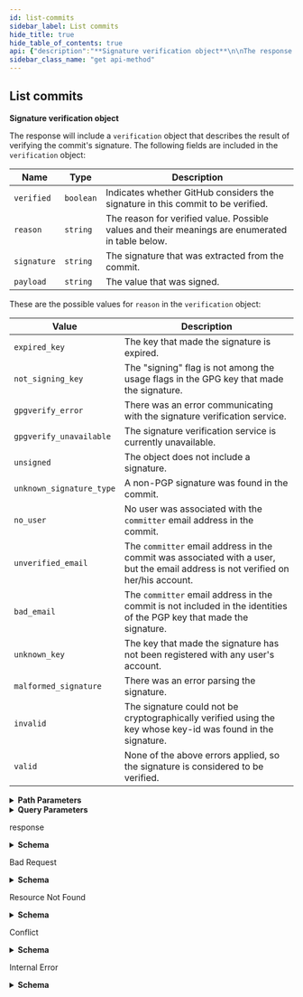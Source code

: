 ```yaml
---
id: list-commits
sidebar_label: List commits
hide_title: true
hide_table_of_contents: true
api: {"description":"**Signature verification object**\n\nThe response will include a `verification` object that describes the result of verifying the commit's signature. The following fields are included in the `verification` object:\n\n| Name | Type | Description |\n| ---- | ---- | ----------- |\n| `verified` | `boolean` | Indicates whether GitHub considers the signature in this commit to be verified. |\n| `reason` | `string` | The reason for verified value. Possible values and their meanings are enumerated in table below. |\n| `signature` | `string` | The signature that was extracted from the commit. |\n| `payload` | `string` | The value that was signed. |\n\nThese are the possible values for `reason` in the `verification` object:\n\n| Value | Description |\n| ----- | ----------- |\n| `expired_key` | The key that made the signature is expired. |\n| `not_signing_key` | The \"signing\" flag is not among the usage flags in the GPG key that made the signature. |\n| `gpgverify_error` | There was an error communicating with the signature verification service. |\n| `gpgverify_unavailable` | The signature verification service is currently unavailable. |\n| `unsigned` | The object does not include a signature. |\n| `unknown_signature_type` | A non-PGP signature was found in the commit. |\n| `no_user` | No user was associated with the `committer` email address in the commit. |\n| `unverified_email` | The `committer` email address in the commit was associated with a user, but the email address is not verified on her/his account. |\n| `bad_email` | The `committer` email address in the commit is not included in the identities of the PGP key that made the signature. |\n| `unknown_key` | The key that made the signature has not been registered with any user's account. |\n| `malformed_signature` | There was an error parsing the signature. |\n| `invalid` | The signature could not be cryptographically verified using the key whose key-id was found in the signature. |\n| `valid` | None of the above errors applied, so the signature is considered to be verified. |","externalDocs":{"description":"API method documentation","url":"https://docs.github.com/rest/reference/repos#list-commits"},"operationId":"repos/list-commits","parameters":[{"in":"path","name":"owner","required":true,"schema":{"type":"string"}},{"in":"path","name":"repo","required":true,"schema":{"type":"string"}},{"description":"SHA or branch to start listing commits from. Default: the repository’s default branch (usually `master`).","in":"query","name":"sha","required":false,"schema":{"type":"string"}},{"description":"Only commits containing this file path will be returned.","in":"query","name":"path","required":false,"schema":{"type":"string"}},{"description":"GitHub login or email address by which to filter by commit author.","in":"query","name":"author","required":false,"schema":{"type":"string"}},{"description":"Only show notifications updated after the given time. This is a timestamp in [ISO 8601](https://en.wikipedia.org/wiki/ISO_8601) format: `YYYY-MM-DDTHH:MM:SSZ`.","in":"query","name":"since","required":false,"schema":{"type":"string"}},{"description":"Only commits before this date will be returned. This is a timestamp in [ISO 8601](https://en.wikipedia.org/wiki/ISO_8601) format: `YYYY-MM-DDTHH:MM:SSZ`.","in":"query","name":"until","required":false,"schema":{"type":"string"}},{"description":"Results per page (max 100).","in":"query","name":"per_page","schema":{"default":30,"type":"integer"}},{"description":"Page number of the results to fetch.","in":"query","name":"page","schema":{"default":1,"type":"integer"}},{"deprecated":true,"description":"legacy parameter for pagination.","in":"query","name":"top","required":false,"schema":{"type":"string"}},{"deprecated":true,"description":"legacy parameter for pagination.","in":"query","name":"last_sha","required":false,"schema":{"type":"string"}}],"responses":{"200":{"content":{"application/json":{"examples":{"default":{"value":[{"author":{"avatar_url":"https://github.com/images/error/octocat_happy.gif","events_url":"https://api.github.com/users/octocat/events{/privacy}","followers_url":"https://api.github.com/users/octocat/followers","following_url":"https://api.github.com/users/octocat/following{/other_user}","gists_url":"https://api.github.com/users/octocat/gists{/gist_id}","gravatar_id":"","html_url":"https://github.com/octocat","id":1,"login":"octocat","node_id":"MDQ6VXNlcjE=","organizations_url":"https://api.github.com/users/octocat/orgs","received_events_url":"https://api.github.com/users/octocat/received_events","repos_url":"https://api.github.com/users/octocat/repos","site_admin":false,"starred_url":"https://api.github.com/users/octocat/starred{/owner}{/repo}","subscriptions_url":"https://api.github.com/users/octocat/subscriptions","type":"User","url":"https://api.github.com/users/octocat"},"comments_url":"https://api.github.com/repos/octocat/Hello-World/commits/6dcb09b5b57875f334f61aebed695e2e4193db5e/comments","commit":{"author":{"date":"2011-04-14T16:00:49.000Z","email":"support@github.com","name":"Monalisa Octocat"},"comment_count":0,"committer":{"date":"2011-04-14T16:00:49.000Z","email":"support@github.com","name":"Monalisa Octocat"},"message":"Fix all the bugs","tree":{"sha":"6dcb09b5b57875f334f61aebed695e2e4193db5e","url":"https://api.github.com/repos/octocat/Hello-World/tree/6dcb09b5b57875f334f61aebed695e2e4193db5e"},"url":"https://api.github.com/repos/octocat/Hello-World/git/commits/6dcb09b5b57875f334f61aebed695e2e4193db5e","verification":{"payload":null,"reason":"unsigned","signature":null,"verified":false}},"committer":{"avatar_url":"https://github.com/images/error/octocat_happy.gif","events_url":"https://api.github.com/users/octocat/events{/privacy}","followers_url":"https://api.github.com/users/octocat/followers","following_url":"https://api.github.com/users/octocat/following{/other_user}","gists_url":"https://api.github.com/users/octocat/gists{/gist_id}","gravatar_id":"","html_url":"https://github.com/octocat","id":1,"login":"octocat","node_id":"MDQ6VXNlcjE=","organizations_url":"https://api.github.com/users/octocat/orgs","received_events_url":"https://api.github.com/users/octocat/received_events","repos_url":"https://api.github.com/users/octocat/repos","site_admin":false,"starred_url":"https://api.github.com/users/octocat/starred{/owner}{/repo}","subscriptions_url":"https://api.github.com/users/octocat/subscriptions","type":"User","url":"https://api.github.com/users/octocat"},"html_url":"https://github.com/octocat/Hello-World/commit/6dcb09b5b57875f334f61aebed695e2e4193db5e","node_id":"MDY6Q29tbWl0NmRjYjA5YjViNTc4NzVmMzM0ZjYxYWViZWQ2OTVlMmU0MTkzZGI1ZQ==","parents":[{"sha":"6dcb09b5b57875f334f61aebed695e2e4193db5e","url":"https://api.github.com/repos/octocat/Hello-World/commits/6dcb09b5b57875f334f61aebed695e2e4193db5e"}],"sha":"6dcb09b5b57875f334f61aebed695e2e4193db5e","url":"https://api.github.com/repos/octocat/Hello-World/commits/6dcb09b5b57875f334f61aebed695e2e4193db5e"}]}},"schema":{"items":{"description":"Commit","properties":{"author":{"allOf":[{"description":"Simple User","nullable":true,"properties":{"avatar_url":{"example":"https://github.com/images/error/octocat_happy.gif","format":"uri","type":"string"},"events_url":{"example":"https://api.github.com/users/octocat/events{/privacy}","type":"string"},"followers_url":{"example":"https://api.github.com/users/octocat/followers","format":"uri","type":"string"},"following_url":{"example":"https://api.github.com/users/octocat/following{/other_user}","type":"string"},"gists_url":{"example":"https://api.github.com/users/octocat/gists{/gist_id}","type":"string"},"gravatar_id":{"example":"41d064eb2195891e12d0413f63227ea7","nullable":true,"type":"string"},"html_url":{"example":"https://github.com/octocat","format":"uri","type":"string"},"id":{"example":1,"type":"integer"},"login":{"example":"octocat","type":"string"},"node_id":{"example":"MDQ6VXNlcjE=","type":"string"},"organizations_url":{"example":"https://api.github.com/users/octocat/orgs","format":"uri","type":"string"},"received_events_url":{"example":"https://api.github.com/users/octocat/received_events","format":"uri","type":"string"},"repos_url":{"example":"https://api.github.com/users/octocat/repos","format":"uri","type":"string"},"site_admin":{"type":"boolean"},"starred_at":{"example":"\"2020-07-09T00:17:55Z\"","type":"string"},"starred_url":{"example":"https://api.github.com/users/octocat/starred{/owner}{/repo}","type":"string"},"subscriptions_url":{"example":"https://api.github.com/users/octocat/subscriptions","format":"uri","type":"string"},"type":{"example":"User","type":"string"},"url":{"example":"https://api.github.com/users/octocat","format":"uri","type":"string"}},"required":["avatar_url","events_url","followers_url","following_url","gists_url","gravatar_id","html_url","id","node_id","login","organizations_url","received_events_url","repos_url","site_admin","starred_url","subscriptions_url","type","url"],"title":"Simple User","type":"object"}],"nullable":true},"comments_url":{"example":"https://api.github.com/repos/octocat/Hello-World/commits/6dcb09b5b57875f334f61aebed695e2e4193db5e/comments","format":"uri","type":"string"},"commit":{"properties":{"author":{"allOf":[{"description":"Metaproperties for Git author/committer information.","properties":{"date":{"example":"\"2007-10-29T02:42:39.000-07:00\"","type":"string"},"email":{"example":"\"chris@ozmm.org\"","type":"string"},"name":{"example":"\"Chris Wanstrath\"","type":"string"}},"title":"Git User","type":"object"}],"nullable":true},"comment_count":{"example":0,"type":"integer"},"committer":{"allOf":[{"description":"Metaproperties for Git author/committer information.","properties":{"date":{"example":"\"2007-10-29T02:42:39.000-07:00\"","type":"string"},"email":{"example":"\"chris@ozmm.org\"","type":"string"},"name":{"example":"\"Chris Wanstrath\"","type":"string"}},"title":"Git User","type":"object"}],"nullable":true},"message":{"example":"Fix all the bugs","type":"string"},"tree":{"properties":{"sha":{"example":"827efc6d56897b048c772eb4087f854f46256132","type":"string"},"url":{"example":"https://api.github.com/repos/octocat/Hello-World/tree/827efc6d56897b048c772eb4087f854f46256132","format":"uri","type":"string"}},"required":["sha","url"],"type":"object"},"url":{"example":"https://api.github.com/repos/octocat/Hello-World/commits/6dcb09b5b57875f334f61aebed695e2e4193db5e","format":"uri","type":"string"},"verification":{"properties":{"payload":{"nullable":true,"type":"string"},"reason":{"type":"string"},"signature":{"nullable":true,"type":"string"},"verified":{"type":"boolean"}},"required":["verified","reason","payload","signature"],"title":"Verification","type":"object"}},"required":["author","committer","comment_count","message","tree","url"],"type":"object"},"committer":{"allOf":[{"description":"Simple User","nullable":true,"properties":{"avatar_url":{"example":"https://github.com/images/error/octocat_happy.gif","format":"uri","type":"string"},"events_url":{"example":"https://api.github.com/users/octocat/events{/privacy}","type":"string"},"followers_url":{"example":"https://api.github.com/users/octocat/followers","format":"uri","type":"string"},"following_url":{"example":"https://api.github.com/users/octocat/following{/other_user}","type":"string"},"gists_url":{"example":"https://api.github.com/users/octocat/gists{/gist_id}","type":"string"},"gravatar_id":{"example":"41d064eb2195891e12d0413f63227ea7","nullable":true,"type":"string"},"html_url":{"example":"https://github.com/octocat","format":"uri","type":"string"},"id":{"example":1,"type":"integer"},"login":{"example":"octocat","type":"string"},"node_id":{"example":"MDQ6VXNlcjE=","type":"string"},"organizations_url":{"example":"https://api.github.com/users/octocat/orgs","format":"uri","type":"string"},"received_events_url":{"example":"https://api.github.com/users/octocat/received_events","format":"uri","type":"string"},"repos_url":{"example":"https://api.github.com/users/octocat/repos","format":"uri","type":"string"},"site_admin":{"type":"boolean"},"starred_at":{"example":"\"2020-07-09T00:17:55Z\"","type":"string"},"starred_url":{"example":"https://api.github.com/users/octocat/starred{/owner}{/repo}","type":"string"},"subscriptions_url":{"example":"https://api.github.com/users/octocat/subscriptions","format":"uri","type":"string"},"type":{"example":"User","type":"string"},"url":{"example":"https://api.github.com/users/octocat","format":"uri","type":"string"}},"required":["avatar_url","events_url","followers_url","following_url","gists_url","gravatar_id","html_url","id","node_id","login","organizations_url","received_events_url","repos_url","site_admin","starred_url","subscriptions_url","type","url"],"title":"Simple User","type":"object"}],"nullable":true},"files":{"items":{"properties":{"additions":{"type":"integer"},"blob_url":{"type":"string"},"changes":{"type":"integer"},"contents_url":{"example":"\"https://api.github.com/repos/owner-3d68404b07d25daeb2d4a6bf/AAA_Public_Repo/contents/geometry.js?ref=c3956841a7cb7e8ba4a6fd923568d86958f01573\"","type":"string"},"deletions":{"type":"integer"},"filename":{"type":"string"},"patch":{"type":"string"},"previous_filename":{"example":"\"subdir/before_name.txt\"","type":"string"},"raw_url":{"type":"string"},"sha":{"example":"\"1e8e60ce9733d5283f7836fa602b6365a66b2567\"","type":"string"},"status":{"type":"string"}},"type":"object"},"type":"array"},"html_url":{"example":"https://github.com/octocat/Hello-World/commit/6dcb09b5b57875f334f61aebed695e2e4193db5e","format":"uri","type":"string"},"node_id":{"example":"MDY6Q29tbWl0NmRjYjA5YjViNTc4NzVmMzM0ZjYxYWViZWQ2OTVlMmU0MTkzZGI1ZQ==","type":"string"},"parents":{"items":{"properties":{"html_url":{"example":"https://github.com/octocat/Hello-World/commit/7638417db6d59f3c431d3e1f261cc637155684cd","format":"uri","type":"string"},"sha":{"example":"7638417db6d59f3c431d3e1f261cc637155684cd","type":"string"},"url":{"example":"https://api.github.com/repos/octocat/Hello-World/commits/7638417db6d59f3c431d3e1f261cc637155684cd","format":"uri","type":"string"}},"required":["sha","url"],"type":"object"},"type":"array"},"sha":{"example":"6dcb09b5b57875f334f61aebed695e2e4193db5e","type":"string"},"stats":{"properties":{"additions":{"type":"integer"},"deletions":{"type":"integer"},"total":{"type":"integer"}},"type":"object"},"url":{"example":"https://api.github.com/repos/octocat/Hello-World/commits/6dcb09b5b57875f334f61aebed695e2e4193db5e","format":"uri","type":"string"}},"required":["url","sha","node_id","html_url","comments_url","commit","author","committer","parents"],"title":"Commit","type":"object"},"type":"array"}}},"description":"response","headers":{"Link":{"example":"<https://api.github.com/resource?page=2>; rel=\"next\", <https://api.github.com/resource?page=5>; rel=\"last\"","schema":{"type":"string"}}}},"400":{"content":{"application/json":{"schema":{"description":"Basic Error","properties":{"documentation_url":{"type":"string"},"message":{"type":"string"}},"title":"Basic Error","type":"object"}},"application/scim+json":{"schema":{"description":"Scim Error","properties":{"detail":{"nullable":true,"type":"string"},"documentation_url":{"nullable":true,"type":"string"},"message":{"nullable":true,"type":"string"},"schemas":{"items":{"type":"string"},"type":"array"},"scimType":{"nullable":true,"type":"string"},"status":{"type":"integer"}},"title":"Scim Error","type":"object"}}},"description":"Bad Request"},"404":{"content":{"application/json":{"schema":{"description":"Basic Error","properties":{"documentation_url":{"type":"string"},"message":{"type":"string"}},"title":"Basic Error","type":"object"}}},"description":"Resource Not Found"},"409":{"content":{"application/json":{"schema":{"description":"Basic Error","properties":{"documentation_url":{"type":"string"},"message":{"type":"string"}},"title":"Basic Error","type":"object"}}},"description":"Conflict"},"500":{"content":{"application/json":{"schema":{"description":"Basic Error","properties":{"documentation_url":{"type":"string"},"message":{"type":"string"}},"title":"Basic Error","type":"object"}}},"description":"Internal Error"}},"tags":["repos"],"x-github":{"category":"repos","enabledForGitHubApps":true,"githubCloudOnly":false,"previews":[],"subcategory":"commits"},"method":"get","path":"/repos/{owner}/{repo}/commits","servers":[{"url":"https://api.github.com"}],"info":{"contact":{"name":"Support","url":"https://support.github.com/contact"},"description":"GitHub's v3 REST API.","license":{"name":"MIT","url":"https://spdx.org/licenses/MIT"},"termsOfService":"https://docs.github.com/articles/github-terms-of-service","title":"GitHub v3 REST API","version":"1.1.4","x-apisguru-categories":["collaboration","developer_tools"],"x-logo":{"url":"https://twitter.com/github/profile_image?size=original"},"x-origin":[{"format":"openapi","url":"https://raw.githubusercontent.com/github/rest-api-description/main/descriptions/api.github.com/api.github.com.json","version":"3.0"}],"x-providerName":"github.com"},"postman":{"name":"List commits","description":{"content":"**Signature verification object**\n\nThe response will include a `verification` object that describes the result of verifying the commit's signature. The following fields are included in the `verification` object:\n\n| Name | Type | Description |\n| ---- | ---- | ----------- |\n| `verified` | `boolean` | Indicates whether GitHub considers the signature in this commit to be verified. |\n| `reason` | `string` | The reason for verified value. Possible values and their meanings are enumerated in table below. |\n| `signature` | `string` | The signature that was extracted from the commit. |\n| `payload` | `string` | The value that was signed. |\n\nThese are the possible values for `reason` in the `verification` object:\n\n| Value | Description |\n| ----- | ----------- |\n| `expired_key` | The key that made the signature is expired. |\n| `not_signing_key` | The \"signing\" flag is not among the usage flags in the GPG key that made the signature. |\n| `gpgverify_error` | There was an error communicating with the signature verification service. |\n| `gpgverify_unavailable` | The signature verification service is currently unavailable. |\n| `unsigned` | The object does not include a signature. |\n| `unknown_signature_type` | A non-PGP signature was found in the commit. |\n| `no_user` | No user was associated with the `committer` email address in the commit. |\n| `unverified_email` | The `committer` email address in the commit was associated with a user, but the email address is not verified on her/his account. |\n| `bad_email` | The `committer` email address in the commit is not included in the identities of the PGP key that made the signature. |\n| `unknown_key` | The key that made the signature has not been registered with any user's account. |\n| `malformed_signature` | There was an error parsing the signature. |\n| `invalid` | The signature could not be cryptographically verified using the key whose key-id was found in the signature. |\n| `valid` | None of the above errors applied, so the signature is considered to be verified. |","type":"text/plain"},"url":{"path":["repos",":owner",":repo","commits"],"host":["{{baseUrl}}"],"query":[{"disabled":false,"description":{"content":"SHA or branch to start listing commits from. Default: the repository’s default branch (usually `master`).","type":"text/plain"},"key":"sha","value":""},{"disabled":false,"description":{"content":"Only commits containing this file path will be returned.","type":"text/plain"},"key":"path","value":""},{"disabled":false,"description":{"content":"GitHub login or email address by which to filter by commit author.","type":"text/plain"},"key":"author","value":""},{"disabled":false,"description":{"content":"Only show notifications updated after the given time. This is a timestamp in [ISO 8601](https://en.wikipedia.org/wiki/ISO_8601) format: `YYYY-MM-DDTHH:MM:SSZ`.","type":"text/plain"},"key":"since","value":""},{"disabled":false,"description":{"content":"Only commits before this date will be returned. This is a timestamp in [ISO 8601](https://en.wikipedia.org/wiki/ISO_8601) format: `YYYY-MM-DDTHH:MM:SSZ`.","type":"text/plain"},"key":"until","value":""},{"disabled":false,"description":{"content":"Results per page (max 100).","type":"text/plain"},"key":"per_page","value":""},{"disabled":false,"description":{"content":"Page number of the results to fetch.","type":"text/plain"},"key":"page","value":""},{"disabled":false,"description":{"content":"legacy parameter for pagination.","type":"text/plain"},"key":"top","value":""},{"disabled":false,"description":{"content":"legacy parameter for pagination.","type":"text/plain"},"key":"last_sha","value":""}],"variable":[{"disabled":false,"description":{"content":"(Required) ","type":"text/plain"},"type":"any","value":"","key":"owner"},{"disabled":false,"description":{"content":"(Required) ","type":"text/plain"},"type":"any","value":"","key":"repo"}]},"header":[{"key":"Accept","value":"application/json"}],"method":"GET"}}
sidebar_class_name: "get api-method"
---
```



## List commits



**Signature verification object**

The response will include a `verification` object that describes the result of verifying the commit&#39;s signature. The following fields are included in the `verification` object:

| Name | Type | Description |
| ---- | ---- | ----------- |
| `verified` | `boolean` | Indicates whether GitHub considers the signature in this commit to be verified. |
| `reason` | `string` | The reason for verified value. Possible values and their meanings are enumerated in table below. |
| `signature` | `string` | The signature that was extracted from the commit. |
| `payload` | `string` | The value that was signed. |

These are the possible values for `reason` in the `verification` object:

| Value | Description |
| ----- | ----------- |
| `expired_key` | The key that made the signature is expired. |
| `not_signing_key` | The &quot;signing&quot; flag is not among the usage flags in the GPG key that made the signature. |
| `gpgverify_error` | There was an error communicating with the signature verification service. |
| `gpgverify_unavailable` | The signature verification service is currently unavailable. |
| `unsigned` | The object does not include a signature. |
| `unknown_signature_type` | A non-PGP signature was found in the commit. |
| `no_user` | No user was associated with the `committer` email address in the commit. |
| `unverified_email` | The `committer` email address in the commit was associated with a user, but the email address is not verified on her/his account. |
| `bad_email` | The `committer` email address in the commit is not included in the identities of the PGP key that made the signature. |
| `unknown_key` | The key that made the signature has not been registered with any user&#39;s account. |
| `malformed_signature` | There was an error parsing the signature. |
| `invalid` | The signature could not be cryptographically verified using the key whose key-id was found in the signature. |
| `valid` | None of the above errors applied, so the signature is considered to be verified. |

<details style={{"marginBottom":"1rem"}}><summary style={{}}><strong>Path Parameters</strong></summary><div><ul><ParamsItem className={"paramsItem"} param={{"in":"path","name":"owner","required":true,"schema":{"type":"string"}}}></ParamsItem><ParamsItem className={"paramsItem"} param={{"in":"path","name":"repo","required":true,"schema":{"type":"string"}}}></ParamsItem></ul></div></details><details style={{"marginBottom":"1rem"}}><summary style={{}}><strong>Query Parameters</strong></summary><div><ul><ParamsItem className={"paramsItem"} param={{"description":"SHA or branch to start listing commits from. Default: the repository’s default branch (usually `master`).","in":"query","name":"sha","required":false,"schema":{"type":"string"}}}></ParamsItem><ParamsItem className={"paramsItem"} param={{"description":"Only commits containing this file path will be returned.","in":"query","name":"path","required":false,"schema":{"type":"string"}}}></ParamsItem><ParamsItem className={"paramsItem"} param={{"description":"GitHub login or email address by which to filter by commit author.","in":"query","name":"author","required":false,"schema":{"type":"string"}}}></ParamsItem><ParamsItem className={"paramsItem"} param={{"description":"Only show notifications updated after the given time. This is a timestamp in [ISO 8601](https://en.wikipedia.org/wiki/ISO_8601) format: `YYYY-MM-DDTHH:MM:SSZ`.","in":"query","name":"since","required":false,"schema":{"type":"string"}}}></ParamsItem><ParamsItem className={"paramsItem"} param={{"description":"Only commits before this date will be returned. This is a timestamp in [ISO 8601](https://en.wikipedia.org/wiki/ISO_8601) format: `YYYY-MM-DDTHH:MM:SSZ`.","in":"query","name":"until","required":false,"schema":{"type":"string"}}}></ParamsItem><ParamsItem className={"paramsItem"} param={{"description":"Results per page (max 100).","in":"query","name":"per_page","schema":{"default":30,"type":"integer"}}}></ParamsItem><ParamsItem className={"paramsItem"} param={{"description":"Page number of the results to fetch.","in":"query","name":"page","schema":{"default":1,"type":"integer"}}}></ParamsItem><ParamsItem className={"paramsItem"} param={{"deprecated":true,"description":"legacy parameter for pagination.","in":"query","name":"top","required":false,"schema":{"type":"string"}}}></ParamsItem><ParamsItem className={"paramsItem"} param={{"deprecated":true,"description":"legacy parameter for pagination.","in":"query","name":"last_sha","required":false,"schema":{"type":"string"}}}></ParamsItem></ul></div></details><div><ApiTabs><TabItem label={"200"} value={"200"}><div>

response

</div><div><details style={{}}><summary style={{"textAlign":"left"}}><strong>Schema</strong></summary><div style={{"textAlign":"left","marginLeft":"1rem"}}></div><ul style={{"marginLeft":"1rem"}}><li><div><ul><SchemaItem collapsible={true} className={"schemaItem"}><details style={{}}><summary style={{}}><strong>author</strong><span style={{"opacity":"0.6"}}> object</span><strong style={{"fontSize":"var(--ifm-code-font-size)","color":"var(--openapi-required)"}}> required</strong></summary><div style={{"marginLeft":"1rem"}}><div><span className={"badge badge--info"} style={{"marginBottom":"1rem"}}>allOf</span><ul className={"allOf"}><SchemaItem collapsible={false} name={"avatar_url"} required={true} schemaDescription={undefined} schemaName={"uri"} qualifierMessage={undefined}></SchemaItem><SchemaItem collapsible={false} name={"events_url"} required={true} schemaDescription={undefined} schemaName={"string"} qualifierMessage={undefined}></SchemaItem><SchemaItem collapsible={false} name={"followers_url"} required={true} schemaDescription={undefined} schemaName={"uri"} qualifierMessage={undefined}></SchemaItem><SchemaItem collapsible={false} name={"following_url"} required={true} schemaDescription={undefined} schemaName={"string"} qualifierMessage={undefined}></SchemaItem><SchemaItem collapsible={false} name={"gists_url"} required={true} schemaDescription={undefined} schemaName={"string"} qualifierMessage={undefined}></SchemaItem><SchemaItem collapsible={false} name={"gravatar_id"} required={true} schemaDescription={undefined} schemaName={"string"} qualifierMessage={undefined}></SchemaItem><SchemaItem collapsible={false} name={"html_url"} required={true} schemaDescription={undefined} schemaName={"uri"} qualifierMessage={undefined}></SchemaItem><SchemaItem collapsible={false} name={"id"} required={true} schemaDescription={undefined} schemaName={"integer"} qualifierMessage={undefined}></SchemaItem><SchemaItem collapsible={false} name={"login"} required={true} schemaDescription={undefined} schemaName={"string"} qualifierMessage={undefined}></SchemaItem><SchemaItem collapsible={false} name={"node_id"} required={true} schemaDescription={undefined} schemaName={"string"} qualifierMessage={undefined}></SchemaItem><SchemaItem collapsible={false} name={"organizations_url"} required={true} schemaDescription={undefined} schemaName={"uri"} qualifierMessage={undefined}></SchemaItem><SchemaItem collapsible={false} name={"received_events_url"} required={true} schemaDescription={undefined} schemaName={"uri"} qualifierMessage={undefined}></SchemaItem><SchemaItem collapsible={false} name={"repos_url"} required={true} schemaDescription={undefined} schemaName={"uri"} qualifierMessage={undefined}></SchemaItem><SchemaItem collapsible={false} name={"site_admin"} required={true} schemaDescription={undefined} schemaName={"boolean"} qualifierMessage={undefined}></SchemaItem><SchemaItem collapsible={false} name={"starred_at"} required={false} schemaDescription={undefined} schemaName={"string"} qualifierMessage={undefined}></SchemaItem><SchemaItem collapsible={false} name={"starred_url"} required={true} schemaDescription={undefined} schemaName={"string"} qualifierMessage={undefined}></SchemaItem><SchemaItem collapsible={false} name={"subscriptions_url"} required={true} schemaDescription={undefined} schemaName={"uri"} qualifierMessage={undefined}></SchemaItem><SchemaItem collapsible={false} name={"type"} required={true} schemaDescription={undefined} schemaName={"string"} qualifierMessage={undefined}></SchemaItem><SchemaItem collapsible={false} name={"url"} required={true} schemaDescription={undefined} schemaName={"uri"} qualifierMessage={undefined}></SchemaItem></ul></div></div></details></SchemaItem><SchemaItem collapsible={false} name={"comments_url"} required={true} schemaDescription={undefined} schemaName={"uri"} qualifierMessage={undefined}></SchemaItem><SchemaItem collapsible={true} className={"schemaItem"}><details style={{}}><summary style={{}}><strong>commit</strong><span style={{"opacity":"0.6"}}> object</span><strong style={{"fontSize":"var(--ifm-code-font-size)","color":"var(--openapi-required)"}}> required</strong></summary><div style={{"marginLeft":"1rem"}}><ul><SchemaItem collapsible={true} className={"schemaItem"}><details style={{}}><summary style={{}}><strong>author</strong><span style={{"opacity":"0.6"}}> object</span><strong style={{"fontSize":"var(--ifm-code-font-size)","color":"var(--openapi-required)"}}> required</strong></summary><div style={{"marginLeft":"1rem"}}><div><span className={"badge badge--info"} style={{"marginBottom":"1rem"}}>allOf</span><ul className={"allOf"}><SchemaItem collapsible={false} name={"date"} required={false} schemaDescription={undefined} schemaName={"string"} qualifierMessage={undefined}></SchemaItem><SchemaItem collapsible={false} name={"email"} required={false} schemaDescription={undefined} schemaName={"string"} qualifierMessage={undefined}></SchemaItem><SchemaItem collapsible={false} name={"name"} required={false} schemaDescription={undefined} schemaName={"string"} qualifierMessage={undefined}></SchemaItem></ul></div></div></details></SchemaItem><SchemaItem collapsible={false} name={"comment_count"} required={true} schemaDescription={undefined} schemaName={"integer"} qualifierMessage={undefined}></SchemaItem><SchemaItem collapsible={true} className={"schemaItem"}><details style={{}}><summary style={{}}><strong>committer</strong><span style={{"opacity":"0.6"}}> object</span><strong style={{"fontSize":"var(--ifm-code-font-size)","color":"var(--openapi-required)"}}> required</strong></summary><div style={{"marginLeft":"1rem"}}><div><span className={"badge badge--info"} style={{"marginBottom":"1rem"}}>allOf</span><ul className={"allOf"}><SchemaItem collapsible={false} name={"date"} required={false} schemaDescription={undefined} schemaName={"string"} qualifierMessage={undefined}></SchemaItem><SchemaItem collapsible={false} name={"email"} required={false} schemaDescription={undefined} schemaName={"string"} qualifierMessage={undefined}></SchemaItem><SchemaItem collapsible={false} name={"name"} required={false} schemaDescription={undefined} schemaName={"string"} qualifierMessage={undefined}></SchemaItem></ul></div></div></details></SchemaItem><SchemaItem collapsible={false} name={"message"} required={true} schemaDescription={undefined} schemaName={"string"} qualifierMessage={undefined}></SchemaItem><SchemaItem collapsible={true} className={"schemaItem"}><details style={{}}><summary style={{}}><strong>tree</strong><span style={{"opacity":"0.6"}}> object</span><strong style={{"fontSize":"var(--ifm-code-font-size)","color":"var(--openapi-required)"}}> required</strong></summary><div style={{"marginLeft":"1rem"}}><ul><SchemaItem collapsible={false} name={"sha"} required={true} schemaDescription={undefined} schemaName={"string"} qualifierMessage={undefined}></SchemaItem><SchemaItem collapsible={false} name={"url"} required={true} schemaDescription={undefined} schemaName={"uri"} qualifierMessage={undefined}></SchemaItem></ul></div></details></SchemaItem><SchemaItem collapsible={false} name={"url"} required={true} schemaDescription={undefined} schemaName={"uri"} qualifierMessage={undefined}></SchemaItem><SchemaItem collapsible={true} className={"schemaItem"}><details style={{}}><summary style={{}}><strong>verification</strong><span style={{"opacity":"0.6"}}> object</span></summary><div style={{"marginLeft":"1rem"}}><ul><SchemaItem collapsible={false} name={"payload"} required={true} schemaDescription={undefined} schemaName={"string"} qualifierMessage={undefined}></SchemaItem><SchemaItem collapsible={false} name={"reason"} required={true} schemaDescription={undefined} schemaName={"string"} qualifierMessage={undefined}></SchemaItem><SchemaItem collapsible={false} name={"signature"} required={true} schemaDescription={undefined} schemaName={"string"} qualifierMessage={undefined}></SchemaItem><SchemaItem collapsible={false} name={"verified"} required={true} schemaDescription={undefined} schemaName={"boolean"} qualifierMessage={undefined}></SchemaItem></ul></div></details></SchemaItem></ul></div></details></SchemaItem><SchemaItem collapsible={true} className={"schemaItem"}><details style={{}}><summary style={{}}><strong>committer</strong><span style={{"opacity":"0.6"}}> object</span><strong style={{"fontSize":"var(--ifm-code-font-size)","color":"var(--openapi-required)"}}> required</strong></summary><div style={{"marginLeft":"1rem"}}><div><span className={"badge badge--info"} style={{"marginBottom":"1rem"}}>allOf</span><ul className={"allOf"}><SchemaItem collapsible={false} name={"avatar_url"} required={true} schemaDescription={undefined} schemaName={"uri"} qualifierMessage={undefined}></SchemaItem><SchemaItem collapsible={false} name={"events_url"} required={true} schemaDescription={undefined} schemaName={"string"} qualifierMessage={undefined}></SchemaItem><SchemaItem collapsible={false} name={"followers_url"} required={true} schemaDescription={undefined} schemaName={"uri"} qualifierMessage={undefined}></SchemaItem><SchemaItem collapsible={false} name={"following_url"} required={true} schemaDescription={undefined} schemaName={"string"} qualifierMessage={undefined}></SchemaItem><SchemaItem collapsible={false} name={"gists_url"} required={true} schemaDescription={undefined} schemaName={"string"} qualifierMessage={undefined}></SchemaItem><SchemaItem collapsible={false} name={"gravatar_id"} required={true} schemaDescription={undefined} schemaName={"string"} qualifierMessage={undefined}></SchemaItem><SchemaItem collapsible={false} name={"html_url"} required={true} schemaDescription={undefined} schemaName={"uri"} qualifierMessage={undefined}></SchemaItem><SchemaItem collapsible={false} name={"id"} required={true} schemaDescription={undefined} schemaName={"integer"} qualifierMessage={undefined}></SchemaItem><SchemaItem collapsible={false} name={"login"} required={true} schemaDescription={undefined} schemaName={"string"} qualifierMessage={undefined}></SchemaItem><SchemaItem collapsible={false} name={"node_id"} required={true} schemaDescription={undefined} schemaName={"string"} qualifierMessage={undefined}></SchemaItem><SchemaItem collapsible={false} name={"organizations_url"} required={true} schemaDescription={undefined} schemaName={"uri"} qualifierMessage={undefined}></SchemaItem><SchemaItem collapsible={false} name={"received_events_url"} required={true} schemaDescription={undefined} schemaName={"uri"} qualifierMessage={undefined}></SchemaItem><SchemaItem collapsible={false} name={"repos_url"} required={true} schemaDescription={undefined} schemaName={"uri"} qualifierMessage={undefined}></SchemaItem><SchemaItem collapsible={false} name={"site_admin"} required={true} schemaDescription={undefined} schemaName={"boolean"} qualifierMessage={undefined}></SchemaItem><SchemaItem collapsible={false} name={"starred_at"} required={false} schemaDescription={undefined} schemaName={"string"} qualifierMessage={undefined}></SchemaItem><SchemaItem collapsible={false} name={"starred_url"} required={true} schemaDescription={undefined} schemaName={"string"} qualifierMessage={undefined}></SchemaItem><SchemaItem collapsible={false} name={"subscriptions_url"} required={true} schemaDescription={undefined} schemaName={"uri"} qualifierMessage={undefined}></SchemaItem><SchemaItem collapsible={false} name={"type"} required={true} schemaDescription={undefined} schemaName={"string"} qualifierMessage={undefined}></SchemaItem><SchemaItem collapsible={false} name={"url"} required={true} schemaDescription={undefined} schemaName={"uri"} qualifierMessage={undefined}></SchemaItem></ul></div></div></details></SchemaItem><SchemaItem collapsible={true} className={"schemaItem"}><details style={{}}><summary style={{}}><strong>files</strong><span style={{"opacity":"0.6"}}> object[]</span></summary><div style={{"marginLeft":"1rem"}}><ul><SchemaItem collapsible={false} name={"additions"} required={false} schemaDescription={undefined} schemaName={"integer"} qualifierMessage={undefined}></SchemaItem><SchemaItem collapsible={false} name={"blob_url"} required={false} schemaDescription={undefined} schemaName={"string"} qualifierMessage={undefined}></SchemaItem><SchemaItem collapsible={false} name={"changes"} required={false} schemaDescription={undefined} schemaName={"integer"} qualifierMessage={undefined}></SchemaItem><SchemaItem collapsible={false} name={"contents_url"} required={false} schemaDescription={undefined} schemaName={"string"} qualifierMessage={undefined}></SchemaItem><SchemaItem collapsible={false} name={"deletions"} required={false} schemaDescription={undefined} schemaName={"integer"} qualifierMessage={undefined}></SchemaItem><SchemaItem collapsible={false} name={"filename"} required={false} schemaDescription={undefined} schemaName={"string"} qualifierMessage={undefined}></SchemaItem><SchemaItem collapsible={false} name={"patch"} required={false} schemaDescription={undefined} schemaName={"string"} qualifierMessage={undefined}></SchemaItem><SchemaItem collapsible={false} name={"previous_filename"} required={false} schemaDescription={undefined} schemaName={"string"} qualifierMessage={undefined}></SchemaItem><SchemaItem collapsible={false} name={"raw_url"} required={false} schemaDescription={undefined} schemaName={"string"} qualifierMessage={undefined}></SchemaItem><SchemaItem collapsible={false} name={"sha"} required={false} schemaDescription={undefined} schemaName={"string"} qualifierMessage={undefined}></SchemaItem><SchemaItem collapsible={false} name={"status"} required={false} schemaDescription={undefined} schemaName={"string"} qualifierMessage={undefined}></SchemaItem></ul></div></details></SchemaItem><SchemaItem collapsible={false} name={"html_url"} required={true} schemaDescription={undefined} schemaName={"uri"} qualifierMessage={undefined}></SchemaItem><SchemaItem collapsible={false} name={"node_id"} required={true} schemaDescription={undefined} schemaName={"string"} qualifierMessage={undefined}></SchemaItem><SchemaItem collapsible={true} className={"schemaItem"}><details style={{}}><summary style={{}}><strong>parents</strong><span style={{"opacity":"0.6"}}> object[]</span><strong style={{"fontSize":"var(--ifm-code-font-size)","color":"var(--openapi-required)"}}> required</strong></summary><div style={{"marginLeft":"1rem"}}><ul><SchemaItem collapsible={false} name={"html_url"} required={false} schemaDescription={undefined} schemaName={"uri"} qualifierMessage={undefined}></SchemaItem><SchemaItem collapsible={false} name={"sha"} required={true} schemaDescription={undefined} schemaName={"string"} qualifierMessage={undefined}></SchemaItem><SchemaItem collapsible={false} name={"url"} required={true} schemaDescription={undefined} schemaName={"uri"} qualifierMessage={undefined}></SchemaItem></ul></div></details></SchemaItem><SchemaItem collapsible={false} name={"sha"} required={true} schemaDescription={undefined} schemaName={"string"} qualifierMessage={undefined}></SchemaItem><SchemaItem collapsible={true} className={"schemaItem"}><details style={{}}><summary style={{}}><strong>stats</strong><span style={{"opacity":"0.6"}}> object</span></summary><div style={{"marginLeft":"1rem"}}><ul><SchemaItem collapsible={false} name={"additions"} required={false} schemaDescription={undefined} schemaName={"integer"} qualifierMessage={undefined}></SchemaItem><SchemaItem collapsible={false} name={"deletions"} required={false} schemaDescription={undefined} schemaName={"integer"} qualifierMessage={undefined}></SchemaItem><SchemaItem collapsible={false} name={"total"} required={false} schemaDescription={undefined} schemaName={"integer"} qualifierMessage={undefined}></SchemaItem></ul></div></details></SchemaItem><SchemaItem collapsible={false} name={"url"} required={true} schemaDescription={undefined} schemaName={"uri"} qualifierMessage={undefined}></SchemaItem></ul></div></li></ul></details></div></TabItem><TabItem label={"400"} value={"400"}><div>

Bad Request

</div><div><details style={{}}><summary style={{"textAlign":"left"}}><strong>Schema</strong></summary><div style={{"textAlign":"left","marginLeft":"1rem"}}></div><ul style={{"marginLeft":"1rem"}}><SchemaItem collapsible={false} name={"documentation_url"} required={false} schemaDescription={undefined} schemaName={"string"} qualifierMessage={undefined}></SchemaItem><SchemaItem collapsible={false} name={"message"} required={false} schemaDescription={undefined} schemaName={"string"} qualifierMessage={undefined}></SchemaItem></ul></details></div></TabItem><TabItem label={"404"} value={"404"}><div>

Resource Not Found

</div><div><details style={{}}><summary style={{"textAlign":"left"}}><strong>Schema</strong></summary><div style={{"textAlign":"left","marginLeft":"1rem"}}></div><ul style={{"marginLeft":"1rem"}}><SchemaItem collapsible={false} name={"documentation_url"} required={false} schemaDescription={undefined} schemaName={"string"} qualifierMessage={undefined}></SchemaItem><SchemaItem collapsible={false} name={"message"} required={false} schemaDescription={undefined} schemaName={"string"} qualifierMessage={undefined}></SchemaItem></ul></details></div></TabItem><TabItem label={"409"} value={"409"}><div>

Conflict

</div><div><details style={{}}><summary style={{"textAlign":"left"}}><strong>Schema</strong></summary><div style={{"textAlign":"left","marginLeft":"1rem"}}></div><ul style={{"marginLeft":"1rem"}}><SchemaItem collapsible={false} name={"documentation_url"} required={false} schemaDescription={undefined} schemaName={"string"} qualifierMessage={undefined}></SchemaItem><SchemaItem collapsible={false} name={"message"} required={false} schemaDescription={undefined} schemaName={"string"} qualifierMessage={undefined}></SchemaItem></ul></details></div></TabItem><TabItem label={"500"} value={"500"}><div>

Internal Error

</div><div><details style={{}}><summary style={{"textAlign":"left"}}><strong>Schema</strong></summary><div style={{"textAlign":"left","marginLeft":"1rem"}}></div><ul style={{"marginLeft":"1rem"}}><SchemaItem collapsible={false} name={"documentation_url"} required={false} schemaDescription={undefined} schemaName={"string"} qualifierMessage={undefined}></SchemaItem><SchemaItem collapsible={false} name={"message"} required={false} schemaDescription={undefined} schemaName={"string"} qualifierMessage={undefined}></SchemaItem></ul></details></div></TabItem></ApiTabs></div>
      